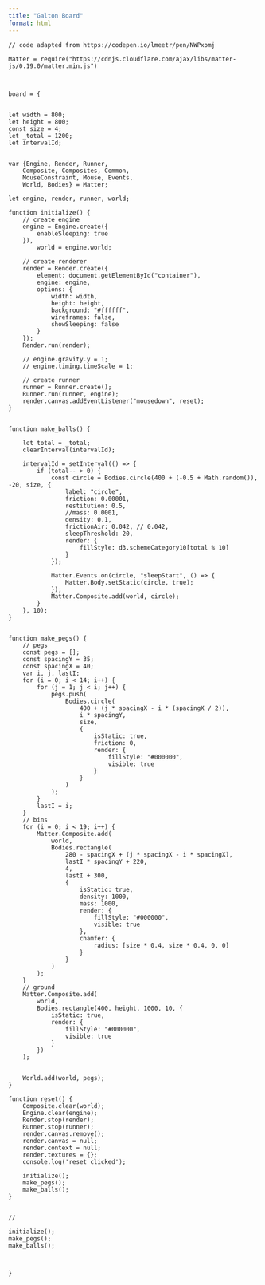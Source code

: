```yaml
---
title: "Galton Board"
format: html
---
```



:::{#container}
:::


```ojs

// code adapted from https://codepen.io/lmeetr/pen/NWPxomj

Matter = require("https://cdnjs.cloudflare.com/ajax/libs/matter-js/0.19.0/matter.min.js")



board = {


let width = 800;
let height = 800;
const size = 4;
let _total = 1200;
let intervalId;


var {Engine, Render, Runner, 
    Composite, Composites, Common, 
    MouseConstraint, Mouse, Events, 
    World, Bodies} = Matter;

let engine, render, runner, world;

function initialize() {
    // create engine
    engine = Engine.create({
        enableSleeping: true
    }),
        world = engine.world;
    
    // create renderer
    render = Render.create({
        element: document.getElementById("container"),
        engine: engine,
        options: {
            width: width,
            height: height,
            background: "#ffffff",
            wireframes: false,
            showSleeping: false
        }
    });
    Render.run(render);

    // engine.gravity.y = 1;
    // engine.timing.timeScale = 1;
    
    // create runner
    runner = Runner.create();
    Runner.run(runner, engine);
    render.canvas.addEventListener("mousedown", reset);
}


function make_balls() {

    let total = _total;
    clearInterval(intervalId);

    intervalId = setInterval(() => {
        if (total-- > 0) {
            const circle = Bodies.circle(400 + (-0.5 + Math.random()), -20, size, {
                label: "circle",
                friction: 0.00001,
                restitution: 0.5,
                //mass: 0.0001,
                density: 0.1,
                frictionAir: 0.042, // 0.042,
                sleepThreshold: 20,
                render: {
                    fillStyle: d3.schemeCategory10[total % 10]
                }
            });

            Matter.Events.on(circle, "sleepStart", () => {
                Matter.Body.setStatic(circle, true);
            });
            Matter.Composite.add(world, circle);
        }
    }, 10);
}


function make_pegs() {
    // pegs
    const pegs = [];
    const spacingY = 35;
    const spacingX = 40;
    var i, j, lastI;
    for (i = 0; i < 14; i++) {
        for (j = 1; j < i; j++) {
            pegs.push(
                Bodies.circle(
                    400 + (j * spacingX - i * (spacingX / 2)),
                    i * spacingY,
                    size,
                    {
                        isStatic: true,
                        friction: 0,
                        render: {
                            fillStyle: "#000000",
                            visible: true
                        }
                    }
                )
            );
        }
        lastI = i;
    }
    // bins
    for (i = 0; i < 19; i++) {
        Matter.Composite.add(
            world,
            Bodies.rectangle(
                280 - spacingX + (j * spacingX - i * spacingX),
                lastI * spacingY + 220,
                4,
                lastI + 300,
                {
                    isStatic: true,
                    density: 1000,
                    mass: 1000,
                    render: {
                        fillStyle: "#000000",
                        visible: true
                    },
                    chamfer: {
                        radius: [size * 0.4, size * 0.4, 0, 0]
                    }
                }
            )
        );
    }
    // ground
    Matter.Composite.add(
        world,
        Bodies.rectangle(400, height, 1000, 10, {
            isStatic: true,
            render: {
                fillStyle: "#000000",
                visible: true
            }
        })
    );


    World.add(world, pegs);
}

function reset() {
    Composite.clear(world);
    Engine.clear(engine);
    Render.stop(render);
    Runner.stop(runner);
    render.canvas.remove();
    render.canvas = null;
    render.context = null;
    render.textures = {};
    console.log('reset clicked');
    
    initialize();
    make_pegs();
    make_balls();
}


//

initialize();
make_pegs();
make_balls();


  
}

```

